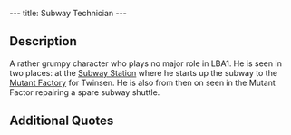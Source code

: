 ---
title: Subway Technician
---

{{twinsunica import}}{{Infobox Character
 |image=‎Subway_Technician.JPG
 |race=grobo
 |gender=Male
 |size=average
 |age=Adult
 |magical=
 |lba1=yes
 |lba2=
 |alignment=
 |occupation=
 |requires=
 |amount=
 |fam1=
 |fam2=
 |planet=
 |island=
 |building=
}}
{{Quote
 |quote=Yes, I know, you also want me to start the transporter. Ok, stand in front of it, I'll start it up.
 |character=Subway technician}}

==Description==
A rather grumpy character who plays no major role in LBA1. He is seen in two places: at the [[Subway Station]] where he starts up the subway to the [[Mutant Factory]] for Twinsen. 
He is also from then on seen in the Mutant Factor repairing a spare subway shuttle.

==Additional Quotes==

{{Quote
 |quote=Leave me alone! I've got work to do, and no time to play!
 |caracter=The [[Subway technician]]}}

<!-- remove these category links when they're all automated by categorizers...
[[Category:Grobos]]
[[Category:Average characters]]
[[Category:Male characters]]
[[Category:Adult characters]]
[[Category:Hamalayi Mountains inhabitants]] -->
